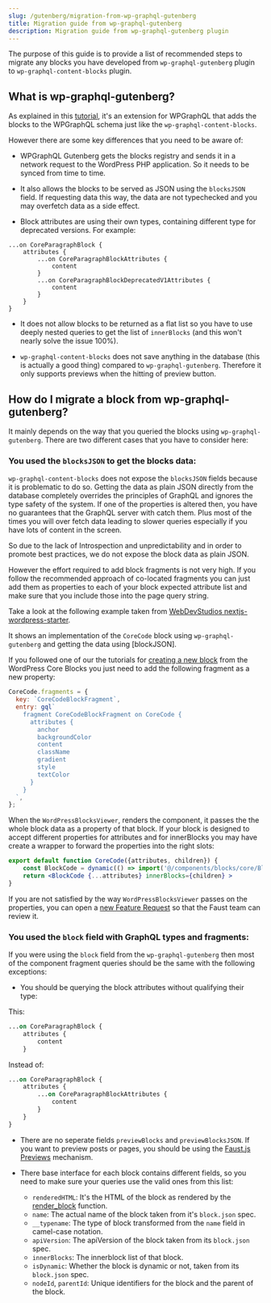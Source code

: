 ```yaml
---
slug: /gutenberg/migration-from-wp-graphql-gutenberg
title: Migration guide from wp-graphql-gutenberg
description: Migration guide from wp-graphql-gutenberg plugin
---
```


The purpose of this guide is to provide a list of recommended steps to migrate any blocks you have developed from
`wp-graphql-gutenberg` plugin to `wp-graphql-content-blocks` plugin.

## What is wp-graphql-gutenberg?

As explained in this [tutorial](https://developers.wpengine.com/blog/gutenberg-in-headless-wordpress-wpgraphql-gutenberg),
it's an extension for WPGraphQL that adds the blocks to the WPGraphQL schema just like the `wp-graphql-content-blocks`.

However there are some key differences that you need to be aware of:

* WPGraphQL Gutenberg gets the blocks registry and sends it in a network request to the WordPress PHP application. So it needs to be synced from time to time.

* It also allows the blocks to be served as JSON using the `blocksJSON` field. If requesting data this way, the data are not typechecked and you may overfetch data as a side effect.

* Block attributes are using their own types, containing different type for deprecated versions. For example:
```
...on CoreParagraphBlock {
    attributes {
        ...on CoreParagraphBlockAttributes {
            content
    	}
        ...on CoreParagraphBlockDeprecatedV1Attributes {
            content
        }
    }
}
```

* It does not allow blocks to be returned as a flat list so you have to use deeply nested queries to get the list of `innerBlocks` (and this won't nearly solve the issue 100%).

* `wp-graphql-content-blocks` does not save anything in the database (this is actually a good thing) compared to `wp-graphql-gutenberg`. Therefore it only supports previews when the hitting of preview button.

## How do I migrate a block from wp-graphql-gutenberg?

It mainly depends on the way that you queried the blocks using `wp-graphql-gutenberg`. There are two different cases that you have to consider here:

### You used the `blocksJSON` to get the blocks data:

`wp-graphql-content-blocks` does not expose the `blocksJSON` fields because it is problematic to do so.
Getting the data as plain JSON directly from the database completely overrides the principles of GraphQL and ignores the type safety of the system.
If one of the properties is altered then, you have no guarantees that the GraphQL server with catch them.
Plus most of the times you will over fetch data leading to slower queries especially if you have lots of content in the screen.

So due to the lack of Introspection and unpredictability and in order to promote best practices, we do not expose the block data as plain JSON.

However the effort required to add block fragments is not very high. If you follow the recommended approach of co-located fragments you can just add them as properties to each of your block expected attribute list and make sure that you include those into the page query string.

Take a look at the following example taken from [WebDevStudios nextjs-wordpress-starter](https://github.com/WebDevStudios/nextjs-wordpress-starter/blob/main/components/blocks/core/BlockCode/BlockCode.js).

It shows an implementation of the `CoreCode` block using `wp-graphql-gutenberg` and getting the data using [blockJSON].

If you followed one of our the tutorials for [creating a new block](docs/gutenberg/tutorial/create-a-block-from-wordpress-core#53-create-the-block-fragment) from the WordPress Core Blocks you just need to add the following fragment as a new property:

```jsx
CoreCode.fragments = {
  key: `CoreCodeBlockFragment`,
  entry: gql`
    fragment CoreCodeBlockFragment on CoreCode {
      attributes {
        anchor
  		backgroundColor
  		content
  		className
  		gradient
  		style
  		textColor
      }
    }
  `,
};
```

When the `WordPressBlocksViewer`, renders the component, it passes the the whole block data as a property of that block. If your block is designed to accept different properties for attributes and for innerBlocks you may have create a wrapper to forward the properties into the right slots:

```jsx
export default function CoreCode({attributes, children}) {
	const BlockCode = dynamic(() => import('@/components/blocks/core/BlockCode'))
	return <BlockCode {...attributes} innerBlocks={children} >
}
```

If you are not satisfied by the way `WordPressBlocksViewer` passes on the properties, you can open a [new Feature Request](https://github.com/wpengine/wp-graphql-content-blocks/issues/new) so that the Faust team can review it.

### You used the `block` field with GraphQL types and fragments:

If you were using the `block` field from the `wp-graphql-gutenberg` then most of the component fragment queries should be the same with the following exceptions:

* You should be querying the block attributes without qualifying their type:

This:

```graphql
...on CoreParagraphBlock {
	attributes {
		content
	}
```
Instead of:

```graphql
...on CoreParagraphBlock {
    attributes {
        ...on CoreParagraphBlockAttributes {
            content
    	}
    }
}
```

* There are no seperate fields `previewBlocks` and `previewBlocksJSON`. If you want to preview posts or pages, you should be using the [Faust.js Previews](/docs/next/guides/post-page-previews) mechanism.

* There base interface for each block contains different fields, so you need to make sure your queries use the valid ones from this list:

 	* `renderedHTML`: It's the HTML of the block as rendered by the [render_block](https://developer.wordpress.org/reference/functions/render_block/) function.
	* `name`: The actual name of the block taken from it's `block.json` spec.
	* `__typename`: The type of block transformed from the `name` field in camel-case notation.
	* `apiVersion`: The apiVersion of the block taken from its `block.json` spec.
	* `innerBlocks`: The innerblock list of that block.
	* `isDynamic`: Whether the block is dynamic or not, taken from its `block.json` spec.
	* `nodeId`, `parentId`: Unique identifiers for the block and the parent of the block.

